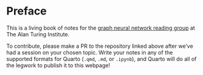 # Preface {.unnumbered}

This is a living book of notes for the [graph neural network reading group](https://github.com/alan-turing-institute/gnn-reading-group) at The Alan Turing Institute.

To contribute, please make a PR to the repository linked above after we've had a session on your chosen topic. Write your notes in any of the supported formats for Quarto (`.qmd`, `.md`, or `.ipynb`), and Quarto will do all of the legwork to publish it to this webpage!
